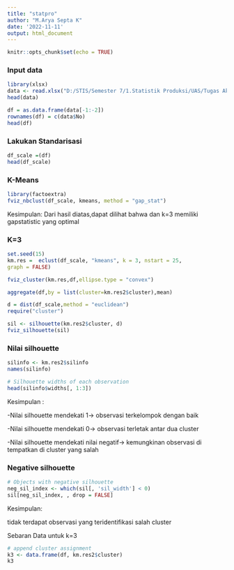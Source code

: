 ```yaml
---
title: "statpro"
author: "M.Arya Septa K"
date: '2022-11-11'
output: html_document
---
```


```r
knitr::opts_chunk$set(echo = TRUE)
```


### Input data
```r
library(xlsx)
data <- read.xlsx("D:/STIS/Semester 7/1.Statistik Produksi/UAS/Tugas Akhir/data.xlsx",sheetName = "Sheet1")
head(data)
```

```r
df = as.data.frame(data[-1:-2])
rownames(df) = c(data$No)
head(df)

```

### Lakukan Standarisasi
```r
df_scale =(df)
head(df_scale)
```


### K-Means

```r
library(factoextra)
fviz_nbclust(df_scale, kmeans, method = "gap_stat")
```


Kesimpulan: Dari hasil diatas,dapat dilihat bahwa dan k=3 memiliki gapstatistic yang optimal


### K=3
```r
set.seed(15)
km.res =  eclust(df_scale, "kmeans", k = 3, nstart = 25,
graph = FALSE)

```

```r
fviz_cluster(km.res,df,ellipse.type = "convex")
```
```r
aggregate(df,by = list(cluster=km.res2$cluster),mean)
```


```r
d = dist(df_scale,method = "euclidean")
require("cluster")

sil <- silhouette(km.res2$cluster, d)
fviz_silhouette(sil)
```


### Nilai silhouette
```r
silinfo <- km.res2$silinfo
names(silinfo)

# Silhouette widths of each observation
head(silinfo$widths[, 1:3])
```
Kesimpulan :

-Nilai silhouette mendekati 1-> observasi terkelompok dengan baik

-Nilai silhouette mendekati 0-> observasi terletak antar dua cluster

-Nilai silhouette mendekati nilai negatif-> kemungkinan observasi di tempatkan di cluster yang salah

### Negative silhouette
```r
# Objects with negative silhouette
neg_sil_index <- which(sil[, 'sil_width'] < 0)
sil[neg_sil_index, , drop = FALSE]
```

Kesimpulan: 

tidak terdapat observasi yang teridentifikasi salah cluster


Sebaran Data untuk k=3
```r
# append cluster assignment
k3 <- data.frame(df, km.res2$cluster)
k3
```

